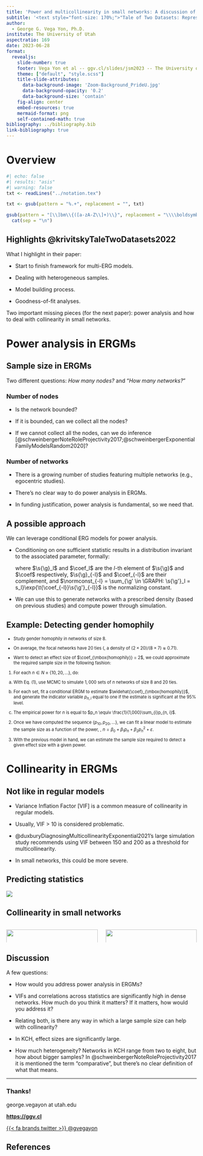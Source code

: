 ```yaml
---
title: 'Power and multicollinearity in small networks: A discussion of'
subtitle: '<text style="font-size: 170%;">"Tale of Two Datasets: Representativeness and Generalisability of Inference for Samples of Networks"</text><br><br>JSM 2023<br>Toronto, Canada'
author: 
  - George G. Vega Yon, Ph.D.
institute: The University of Utah
aspectratio: 169
date: 2023-06-28
format:
  revealjs:
    slide-number: true
    footer: Vega Yon et al -- ggv.cl/slides/jsm2023 -- The University of Utah
    theme: ["default", "style.scss"]
    title-slide-attributes: 
      data-background-image: 'Zoom-Background_PrideU.jpg'
      data-background-opacity: '0.2'
      data-background-size: 'contain'
    fig-align: center
    embed-resources: true
    mermaid-format: png
    self-contained-math: true
bibliography: ../bibliography.bib
link-bibliography: true
---
```


# Overview {background-color="#890000"}

```r
#| echo: false
#| results: "asis"
#| warning: false
txt <- readLines("../notation.tex")

txt <- gsub(pattern = "%.+", replacement = "", txt)

gsub(pattern = "[\\]bm\\{([a-zA-Z\\]+)\\}", replacement = "\\\\boldsymbol{\\1}", txt) |>
  cat(sep = "\n")
```


## Highlights @krivitskyTaleTwoDatasets2022

What I highlight in their paper:

- Start to finish framework for multi-ERG models.

- Dealing with heterogeneous samples.

- Model building process.

- Goodness-of-fit analyses.

Two important missing pieces (for the next paper): power analysis and how to deal with collinearity in small networks.

# Power analysis in ERGMs {background-color="#890000"}

## Sample size in ERGMs

Two different questions: *How many nodes?* and "*How many networks?*"

### Number of nodes

- Is the network bounded?

- If it is bounded, can we collect all the nodes?

- If we cannot collect all the nodes, can we do inference [@schweinbergerNoteRoleProjectivity2017;@schweinbergerExponentialFamilyModelsRandom2020]?

### Number of networks

- There is a growing number of studies featuring multiple networks (e.g., egocentric studies).

- There's no clear way to do power analysis in ERGMs.

- In funding justification, power analysis is fundamental, so we need that.

## A possible approach

We can leverage conditional ERG models for power analysis.

- Conditioning on one sufficient statistic results in a distribution invariant to the associated parameter, formally:

  \begin{align}
  \notag\Prcond{\Graph = \g}{\s{\g}_l = s_l}  & = \frac{%
    \Pr{\s{\Graph}_{-l} = \s{\g}_{-l}, \s{\g}_l = s_l}
  }{%
    \sum_{\g'\in\GRAPH:\s{\g'}_l = s_l}\Pr{\s{\Graph} = \g'}%
  } \\ & =  %
  \frac{%
    \exp{\t{\coef_{-l}}\s{\g}_{-l}}
  }{%
    \normconst_{-l}
  }, \tag{1}
  \end{align}

  where $\s{\g}_l$ and $\coef_l$ are the $l$-th element of $\s{\g}$ and $\coef$ respectively, $\s{\g}_{-l}$ and $\coef_{-l}$ are their complement, and $\normconst_{-l} = \sum_{\g' \in \GRAPH: \s{\g'}_l = s_l}\exp{\t{\coef_{-l}}\s{\g'}_{-l}}$ is the normalizing constant.

- We can use this to generate networks with a prescribed density (based on previous studies) and compute power through simulation.

## Example: Detecting gender homophily

::: {style="font-size: 80%"}

 - Study gender homophily in networks of size 8.

 - On average, the focal networks have 20 ties (\textit{i.e.}, a density of $(2\times 20)/(8 \times 7) \approx 0.71$).
 
 - Want to detect an effect size of $\coef_{\mbox{homophily}} = 2$, we could approximate the required sample size in the following fashion:


1.  For each $n \in N \equiv \{10, 20, \dots\}$, do:


  a.   With Eq. (1), use MCMC to simulate $1,000$ sets of $n$ networks of size 8 and 20 ties.

  b.   For each set, fit a conditional ERGM to estimate $\widehat{\coef}_{\mbox{homophily}}$, and generate the indicator variable $p_{n, i}$ equal to one if the estimate is significant at the 95\% level.
  
  c.   The empirical power for $n$ is equal to $p_n \equiv \frac{1}{1,000}\sum_{i}p_{n, i}$.


2.  Once we have computed the sequence $\{p_{10}, p_{20}, \dots\}$, we can fit a linear model to estimate the sample size as a function of the power, \textit{i.e.}, $n = \beta_0 + \beta_1 p_n + \beta_2 p_n^2 + \varepsilon$.

3.  With the previous model in hand, we can estimate the sample size required to detect a given effect size with a given power.

:::

# Collinearity in ERGMs {background-color="#890000"}

## Not like in regular models

- Variance Inflation Factor [VIF] is a common measure of collinearity in regular models.

- Usually, VIF > 10 is considered problematic.

- @duxburyDiagnosingMulticollinearityExponential2021's large simulation study recommends using VIF between 150 and 200 as a threshold for multicollinearity.

- In small networks, this could be more severe.

## Predicting statistics

![](figures/conditional-prob-ttriad.png)

## Collinearity in small networks

::: {.columns}

::: {.column width="50%"}
![](figures/vif-n%3D5.png){width="100%"}
:::

::: {.column width="50%"}
![](figures/cor-n%3D5.png){width="100%"}
:::

:::

## Discussion

A few questions:

- How would you address power analysis in ERGMs?

- VIFs and correlations across statistics are significantly high in dense networks. How much do you think it matters? If it matters, how would you address it? 

- Relating both, is there any way in which a large sample size can help with collinearity?

- In KCH, effect sizes are significantly large. 

- How much heterogeneity? Networks in KCH range from two to eight, but how about bigger samples? In @schweinbergerNoteRoleProjectivity2017 it is mentioned the term "comparative", but there's no clear definition of what that means.

<!-- - Since you have multi networks, have you thought about bootstrap methods?  -->

---

<!-- ::: {.fragment style="text-align: center; font-size: 120%"} -->
### Thanks!

george.vegayon at utah.edu

[**https://ggv.cl**](https://ggvy.cl){target="_blank"}

[{{< fa brands twitter >}} \@gvegayon](https://twitter.com/gvegayon){target="_blank"}
<!-- ::: -->

## References